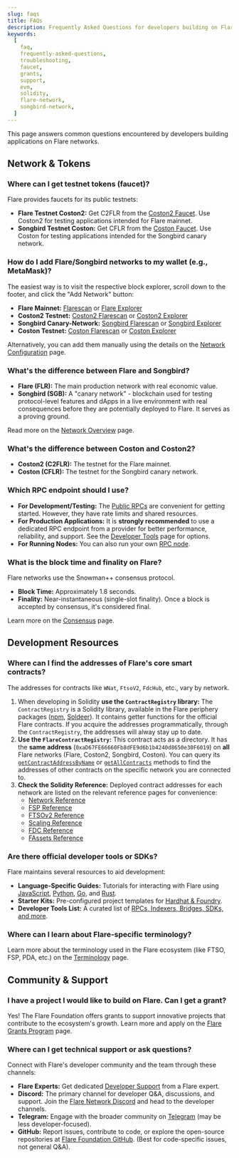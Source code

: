 ```yaml
---
slug: faqs
title: FAQs
description: Frequently Asked Questions for developers building on Flare.
keywords:
  [
    faq,
    frequently-asked-questions,
    troubleshooting,
    faucet,
    grants,
    support,
    evm,
    solidity,
    flare-network,
    songbird-network,
  ]
---
```



This page answers common questions encountered by developers building applications on Flare networks.

## Network & Tokens

### Where can I get testnet tokens (faucet)?

Flare provides faucets for its public testnets:

- **Flare Testnet Coston2:** Get C2FLR from the [Coston2 Faucet](https://faucet.flare.network/coston2). Use Coston2 for testing applications intended for Flare mainnet.
- **Songbird Testnet Coston:** Get CFLR from the [Coston Faucet](https://faucet.flare.network/coston). Use Coston for testing applications intended for the Songbird canary network.

### How do I add Flare/Songbird networks to my wallet (e.g., MetaMask)?

The easiest way is to visit the respective block explorer, scroll down to the footer, and click the "Add Network" button:

- **Flare Mainnet:** [Flarescan](https://flarescan.com/) or [Flare Explorer](https://flare-explorer.flare.network/)
- **Coston2 Testnet:** [Coston2 Flarescan](https://coston2.testnet.flarescan.com/) or [Coston2 Explorer](https://coston2-explorer.flare.network/)
- **Songbird Canary-Network:** [Songbird Flarescan](https://songbird.flarescan.com/) or [Songbird Explorer](https://songbird-explorer.flare.network/)
- **Coston Testnet:** [Coston Flarescan](https://coston.testnet.flarescan.com/) or [Coston Explorer](https://coston-explorer.flare.network/)

Alternatively, you can add them manually using the details on the [Network Configuration](/network/overview#configuration) page.

### What's the difference between Flare and Songbird?

- **Flare (FLR):** The main production network with real economic value.
- **Songbird (SGB):** A "canary network" - blockchain used for testing protocol-level features and dApps in a live environment with real consequences before they are potentially deployed to Flare. It serves as a proving ground.

Read more on the [Network Overview](/network/overview) page.

### What's the difference between Coston and Coston2?

- **Coston2 (C2FLR):** The testnet for the Flare mainnet.
- **Coston (CFLR):** The testnet for the Songbird canary network.

### Which RPC endpoint should I use?

- **For Development/Testing:** The [Public RPCs](/network/overview#configuration) are convenient for getting started. However, they have rate limits and shared resources.
- **For Production Applications:** It is **strongly recommended** to use a dedicated RPC endpoint from a provider for better performance, reliability, and support. See the [Developer Tools](/network/developer-tools#rpcs) page for options.
- **For Running Nodes:** You can also run your own [RPC node](/run-node#rpc-node).

### What is the block time and finality on Flare?

Flare networks use the Snowman++ consensus protocol.

- **Block Time:** Approximately 1.8 seconds.
- **Finality:** Near-instantaneous (single-slot finality). Once a block is accepted by consensus, it's considered final.

Learn more on the [Consensus](/network/consensus) page.

## Development Resources

### Where can I find the addresses of Flare's core smart contracts?

The addresses for contracts like `WNat`, `FtsoV2`, `FdcHub`, etc., vary by network.

1. When developing in Solidity **use the `ContractRegistry` library:** The `ContractRegistry` is a Solidity library, available in the Flare periphery packages ([npm](https://www.npmjs.com/package/@flarenetwork/flare-periphery-contracts), [Soldeer](https://soldeer.xyz/project/flare-periphery)). It contains getter functions for the official Flare contracts. If you acquire the addresses programmatically, through the `ContractRegistry`, the addresses will alway stay up to date.
2. **Use the `FlareContractRegistry`:** This contract acts as a directory. It has the **same address** (`0xaD67FE66660Fb8dFE9d6b1b4240d8650e30F6019`) on **all** Flare networks (Flare, Coston2, Songbird, Coston). You can query its [`getContractAddressByName`](/network/solidity-reference/IFlareContractRegistry#getcontractaddressbyname) or [`getAllContracts`](/network/solidity-reference/IFlareContractRegistry#getallcontracts) methods to find the addresses of other contracts on the specific network you are connected to.
3. **Check the Solidity Reference:** Deployed contract addresses for each network are listed on the relevant reference pages for convenience:
   - [Network Reference](/network/solidity-reference)
   - [FSP Reference](/network/fsp/solidity-reference)
   - [FTSOv2 Reference](/ftso/solidity-reference)
   - [Scaling Reference](/ftso/scaling/solidity-reference)
   - [FDC Reference](/fdc/reference)
   - [FAssets Reference](/fassets/reference)

### Are there official developer tools or SDKs?

Flare maintains several resources to aid development:

- **Language-Specific Guides:** Tutorials for interacting with Flare using [JavaScript](/network/guides/flare-for-javascript-developers), [Python](/network/guides/flare-for-python-developers), [Go](/network/guides/flare-for-go-developers), and [Rust](/network/guides/flare-for-rust-developers).
- **Starter Kits:** Pre-configured project templates for [Hardhat & Foundry](/network/guides/hardhat-foundry-starter-kit).
- **Developer Tools List:** A curated list of [RPCs, Indexers, Bridges, SDKs, and more](/network/developer-tools).

### Where can I learn about Flare-specific terminology?

Learn more about the terminology used in the Flare ecosystem (like FTSO, FSP, PDA, etc.) on the [Terminology](/support/terminology) page.

## Community & Support

### I have a project I would like to build on Flare. Can I get a grant?

Yes! The Flare Foundation offers grants to support innovative projects that contribute to the ecosystem's growth.
Learn more and apply on the [Flare Grants Program](https://flare.network/grants/) page.

### Where can I get technical support or ask questions?

Connect with Flare's developer community and the team through these channels:

- **Flare Experts:** Get dedicated [Developer Support](https://flare.network/resources/developer-support) from a Flare expert.
- **Discord:** The primary channel for developer Q&A, discussions, and support. Join the [Flare Network Discord](https://discord.com/invite/flarenetwork) and head to the developer channels.
- **Telegram:** Engage with the broader community on [Telegram](https://t.me/FlareNetwork) (may be less developer-focused).
- **GitHub:** Report issues, contribute to code, or explore the open-source repositories at [Flare Foundation GitHub](https://github.com/flare-foundation/). (Best for code-specific issues, not general Q&A).
